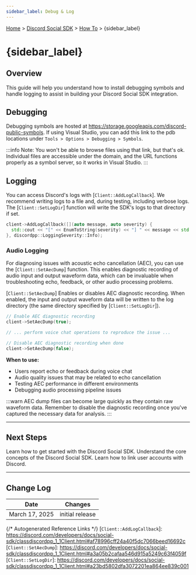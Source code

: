 ```yaml
---
sidebar_label: Debug & Log
---
```


[Home](/docs/intro) > [Discord Social SDK](/docs/discord-social-sdk/overview) > [How To](/docs/discord-social-sdk/how-to) > {sidebar_label}

# {sidebar_label}

## Overview

This guide will help you understand how to install debugging symbols and handle logging to assist in building your Discord Social SDK integration.

## Debugging

Debugging symbols are hosted at https://storage.googleapis.com/discord-public-symbols. If using Visual Studio, you can add this link to the pdb locations under `Tools > Options > Debugging > Symbols`. 

:::info
Note: You won't be able to browse files using that link, but that's ok. Individual files are accessible under the domain, and the URL functions properly as a symbol server, so it works in Visual Studio.
:::

## Logging

You can access Discord's logs with [`Client::AddLogCallback`]. We recommend writing logs to a file and, during testing, including verbose logs. The [`Client::SetLogDir`] function will write the SDK's logs to that directory if set. 

```cpp
client->AddLogCallback([](auto message, auto severity) {
  std::cout << "[" << EnumToString(severity) << "] " << message << std::endl;
}, discordpp::LoggingSeverity::Info);
```

### Audio Logging

For diagnosing issues with acoustic echo cancellation (AEC), you can use the [`Client::SetAecDump`] function. This
enables diagnostic recording of audio input and output waveform data, which can be invaluable when troubleshooting echo,
feedback, or other audio processing problems.

[`Client::SetAecDump`] Enables or disables AEC diagnostic recording. When enabled, the input and output waveform data will be written to the
log directory (the same directory specified by [`Client::SetLogDir`]).

```cpp
// Enable AEC diagnostic recording
client->SetAecDump(true);

// ... perform voice chat operations to reproduce the issue ...

// Disable AEC diagnostic recording when done
client->SetAecDump(false);
```

**When to use:**
- Users report echo or feedback during voice chat
- Audio quality issues that may be related to echo cancellation
- Testing AEC performance in different environments
- Debugging audio processing pipeline issues

:::warn
AEC dump files can become large quickly as they contain raw waveform data. Remember to disable the diagnostic recording
once you've captured the necessary data for analysis.
:::

--- 

## Next Steps

<Container>
  <Card title="Getting Started Guide" link="/docs/discord-social-sdk/getting-started">
    Learn how to get started with the Discord Social SDK.
  </Card>
  <Card title="Core Concepts" link="/docs/discord-social-sdk/core-concepts">
    Understand the core concepts of the Discord Social SDK.
  </Card>
  <Card title="Account Linking with Discord" link="/docs/discord-social-sdk/development-guides/account-linking-with-discord">
    Learn how to link user accounts with Discord.
  </Card>
</Container>

<SupportCallout />

---

## Change Log

| Date           | Changes         |
|----------------|-----------------|
| March 17, 2025 | initial release |

{/* Autogenerated Reference Links */}
[`Client::AddLogCallback`]: https://discord.com/developers/docs/social-sdk/classdiscordpp_1_1Client.html#af78996cff24a40f5dc7066beed16692c
[`Client::SetAecDump`]: https://discord.com/developers/docs/social-sdk/classdiscordpp_1_1Client.html#a3a05b2cafaa546d915a5249c63f4059f
[`Client::SetLogDir`]: https://discord.com/developers/docs/social-sdk/classdiscordpp_1_1Client.html#a23bd5802dfa3072201ea864ee839c001